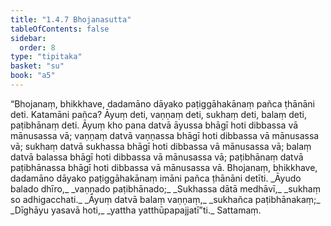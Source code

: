 ```yaml
---
title: "1.4.7 Bhojanasutta"
tableOfContents: false
sidebar:
  order: 8
type: "tipitaka"
basket: "su"
book: "a5"
---
```



<DynamicBreadcrumb />

<Division number="37" book="a5" bookNo="16" page="35">

<Paragraph number="192" book="a5">
“Bhojanaṃ, bhikkhave, dadamāno dāyako paṭiggāhakānaṃ pañca ṭhānāni deti. Katamāni pañca? Āyuṃ deti, vaṇṇaṃ deti, sukhaṃ deti, balaṃ deti, paṭibhānaṃ deti. Āyuṃ kho pana datvā āyussa bhāgī hoti dibbassa vā mānusassa vā; vaṇṇaṃ datvā vaṇṇassa bhāgī hoti dibbassa vā mānusassa vā; sukhaṃ datvā sukhassa bhāgī hoti dibbassa vā mānusassa vā; balaṃ datvā balassa bhāgī hoti dibbassa vā mānusassa vā; paṭibhānaṃ datvā paṭibhānassa bhāgī hoti dibbassa vā mānusassa vā. Bhojanaṃ, bhikkhave, dadamāno dāyako paṭiggāhakānaṃ imāni pañca ṭhānāni detīti.
</Paragraph>

<Paragraph number="193" type="verses" book="a5">
_Āyudo balado dhīro,_  
_vaṇṇado paṭibhānado;_  
_Sukhassa dātā medhāvī,_  
_sukhaṃ so adhigacchati._  

</Paragraph>

<Paragraph number="194" type="verses" book="a5">
_Āyuṃ datvā balaṃ vaṇṇaṃ,_  
_sukhañca paṭibhānakaṃ;_  
_Dīghāyu yasavā hoti,_  
_yattha yatthūpapajjatī”ti._  


</Paragraph>
</Division>

<Paragraph number="195" type="center" book="a5">
Sattamaṃ.
</Paragraph>